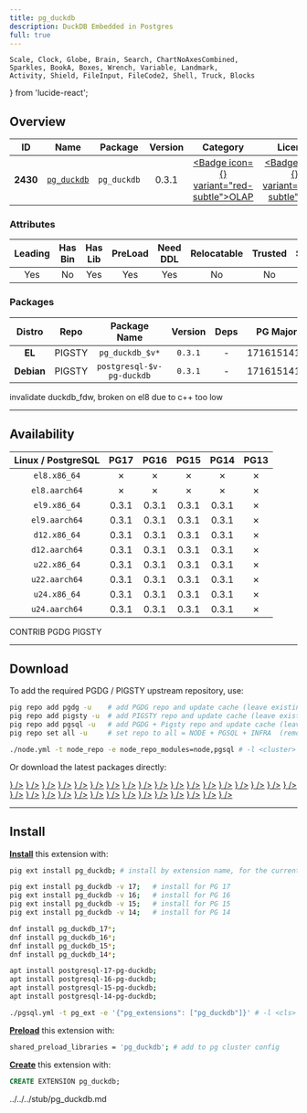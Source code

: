 ```yaml
---
title: pg_duckdb
description: DuckDB Embedded in Postgres
full: true
---
```


    Scale, Clock, Globe, Brain, Search, ChartNoAxesCombined,
    Sparkles, BookA, Boxes, Wrench, Variable, Landmark,
    Activity, Shield, FileInput, FileCode2, Shell, Truck, Blocks
} from 'lucide-react';

## Overview

| <TooltipIconButton tooltip="Extension unique identifier" side="top">ID</TooltipIconButton> | <TooltipIconButton tooltip="Extension name" side="top">Name</TooltipIconButton> | <TooltipIconButton tooltip="Package name for installation" side="top">Package</TooltipIconButton> | <TooltipIconButton tooltip="Latest available extension version" side="top">Version</TooltipIconButton> | <TooltipIconButton tooltip="Extension category" side="top">Category</TooltipIconButton> | <TooltipIconButton tooltip="Open source license" side="top">License</TooltipIconButton> | <TooltipIconButton tooltip="Programming language" side="top">Lang</TooltipIconButton> |
|:--------:|:--------:|:----------:|:--------------:|:---------------------------------------:|:------------------------------------------------------:|:----:|
| **2430** | [`pg_duckdb`](https://github.com/duckdb/pg_duckdb) | `pg_duckdb` | 0.3.1 | <a href="/ext/olap" className="no-underline"><Badge icon={<ChartNoAxesCombined />} variant="red-subtle">OLAP</Badge></a> | <a href="/ext/list/license#mit" className="no-underline"><Badge icon={<Scale />} variant="blue-subtle">MIT</Badge></a> | <a href="/ext/list/lang#c-1"><Badge icon={<FileCode2 />} variant="purple-subtle">C++</Badge></a> |

### Attributes

| <TooltipIconButton tooltip="The Primary Leading extension in the Package" side="top">Leading</TooltipIconButton> | <TooltipIconButton tooltip="Contains binary utils" side="top">Has Bin</TooltipIconButton> | <TooltipIconButton tooltip="Contains .so shared library files" side="top">Has Lib</TooltipIconButton> | <TooltipIconButton tooltip="Requires preloading via shared_preload_libraries" side="top">PreLoad</TooltipIconButton> | <TooltipIconButton tooltip="Requires CREATE EXTENSION DDL command" side="top">Need DDL</TooltipIconButton> | <TooltipIconButton tooltip="Can be installed in any schema" side="top">Relocatable</TooltipIconButton> | <TooltipIconButton tooltip="Can be created by non-superuser" side="top">Trusted</TooltipIconButton> | <TooltipIconButton tooltip="Schemas used by this extension" side="top">Schemas</TooltipIconButton> |
|:-------:|:-------:|:-------:|:-------:|:--------:|:-----------:|:-------:|:-------:|
| Yes | No | Yes | Yes | Yes | No | No | - |

### Packages

| <TooltipIconButton tooltip="Linux distribution family, EL or Debian" side="top">Distro</TooltipIconButton> | <TooltipIconButton tooltip="Package repository" side="top">Repo</TooltipIconButton> | <TooltipIconButton tooltip="The RPM/DEB Package Name Pattern (replace $v with real pg major)" side="top">Package Name</TooltipIconButton> | <TooltipIconButton tooltip="Latest package version" side="top">Version</TooltipIconButton> | <TooltipIconButton tooltip="RPM/DEB Package dependencies" side="top">Deps</TooltipIconButton> | <TooltipIconButton tooltip="Available in these PostgreSQL Major Versions" side="top">PG Major</TooltipIconButton> |
|:----------:|:--------:|:------------------------:|:-----------:|:------------:|:------------------:|
|   **EL**   | <Badge variant="amber-subtle"><span className="font-bold">PIGSTY</span></Badge> | `pg_duckdb_$v*` | `0.3.1` | - | <Badge variant="green-subtle">17</Badge><Badge variant="green-subtle">16</Badge><Badge variant="green-subtle">15</Badge><Badge variant="green-subtle">14</Badge><Badge variant="red-subtle">13</Badge> |
| **Debian** | <Badge variant="amber-subtle"><span className="font-bold">PIGSTY</span></Badge> | `postgresql-$v-pg-duckdb` | `0.3.1` | - | <Badge variant="green-subtle">17</Badge><Badge variant="green-subtle">16</Badge><Badge variant="green-subtle">15</Badge><Badge variant="green-subtle">14</Badge><Badge variant="red-subtle">13</Badge> |


<Callout title="Comments" type="info">
    invalidate duckdb_fdw, broken on el8 due to c++ too low
</Callout>


------

## Availability

| <TooltipIconButton tooltip="Linux Distro Arch / PostgreSQL Major Version" side="top">Linux / PostgreSQL </TooltipIconButton> | **PG17** | **PG16** | **PG15** | **PG14** | <span className="text-red-500">**PG13**</span> |
|:-----:|:-----:|:-----:|:-----:|:-----:|:-----:|
| `el8.x86_64` | <Badge variant="red-subtle">✗</Badge> | <Badge variant="red-subtle">✗</Badge> | <Badge variant="red-subtle">✗</Badge> | <Badge variant="red-subtle">✗</Badge> | <Badge variant="red-subtle">✗</Badge> |
| `el8.aarch64` | <Badge variant="red-subtle">✗</Badge> | <Badge variant="red-subtle">✗</Badge> | <Badge variant="red-subtle">✗</Badge> | <Badge variant="red-subtle">✗</Badge> | <Badge variant="red-subtle">✗</Badge> |
| `el9.x86_64` | <Badge variant="amber-subtle">0.3.1</Badge> | <Badge variant="amber-subtle">0.3.1</Badge> | <Badge variant="amber-subtle">0.3.1</Badge> | <Badge variant="amber-subtle">0.3.1</Badge> | <Badge variant="red-subtle">✗</Badge> |
| `el9.aarch64` | <Badge variant="amber-subtle">0.3.1</Badge> | <Badge variant="amber-subtle">0.3.1</Badge> | <Badge variant="amber-subtle">0.3.1</Badge> | <Badge variant="amber-subtle">0.3.1</Badge> | <Badge variant="red-subtle">✗</Badge> |
| `d12.x86_64` | <Badge variant="amber-subtle">0.3.1</Badge> | <Badge variant="amber-subtle">0.3.1</Badge> | <Badge variant="amber-subtle">0.3.1</Badge> | <Badge variant="amber-subtle">0.3.1</Badge> | <Badge variant="red-subtle">✗</Badge> |
| `d12.aarch64` | <Badge variant="amber-subtle">0.3.1</Badge> | <Badge variant="amber-subtle">0.3.1</Badge> | <Badge variant="amber-subtle">0.3.1</Badge> | <Badge variant="amber-subtle">0.3.1</Badge> | <Badge variant="red-subtle">✗</Badge> |
| `u22.x86_64` | <Badge variant="amber-subtle">0.3.1</Badge> | <Badge variant="amber-subtle">0.3.1</Badge> | <Badge variant="amber-subtle">0.3.1</Badge> | <Badge variant="amber-subtle">0.3.1</Badge> | <Badge variant="red-subtle">✗</Badge> |
| `u22.aarch64` | <Badge variant="amber-subtle">0.3.1</Badge> | <Badge variant="amber-subtle">0.3.1</Badge> | <Badge variant="amber-subtle">0.3.1</Badge> | <Badge variant="amber-subtle">0.3.1</Badge> | <Badge variant="red-subtle">✗</Badge> |
| `u24.x86_64` | <Badge variant="amber-subtle">0.3.1</Badge> | <Badge variant="amber-subtle">0.3.1</Badge> | <Badge variant="amber-subtle">0.3.1</Badge> | <Badge variant="amber-subtle">0.3.1</Badge> | <Badge variant="red-subtle">✗</Badge> |
| `u24.aarch64` | <Badge variant="amber-subtle">0.3.1</Badge> | <Badge variant="amber-subtle">0.3.1</Badge> | <Badge variant="amber-subtle">0.3.1</Badge> | <Badge variant="amber-subtle">0.3.1</Badge> | <Badge variant="red-subtle">✗</Badge> |

<Badge variant="green-subtle"><span className="font-black">CONTRIB</span></Badge> <Badge variant="blue-subtle"><span className="font-black">PGDG</span></Badge> <Badge variant="amber-subtle"><span className="font-black">PIGSTY</span></Badge>

------

## Download

To add the required PGDG / PIGSTY upstream repository, use:

```bash tab="pig"
pig repo add pgdg -u    # add PGDG repo and update cache (leave existing repos)
pig repo add pigsty -u  # add PIGSTY repo and update cache (leave existing repos)
pig repo add pgsql -u   # add PGDG + Pigsty repo and update cache (leave existing repos)
pig repo set all -u     # set repo to all = NODE + PGSQL + INFRA  (remove existing repos)
```
```bash tab="pigsty"
./node.yml -t node_repo -e node_repo_modules=node,pgsql # -l <cluster>
```

Or download the latest packages directly:

<Files>
    <Folder name="el8.x86_64">
    </Folder>
    <Folder name="el8.aarch64">
    </Folder>
    <Folder name="el9.x86_64">
        <a href="https://repo.pigsty.io/yum/pgsql/el9.x86_64/pg_duckdb_17-0.3.1-1PIGSTY.el9.x86_64.rpm"><File name="pg_duckdb_17-0.3.1-1PIGSTY.el9.x86_64.rpm" icon={<Package className="text-emerald-500" />} /></a>
        <a href="https://repo.pigsty.io/yum/pgsql/el9.x86_64/pg_duckdb_16-0.3.1-1PIGSTY.el9.x86_64.rpm"><File name="pg_duckdb_16-0.3.1-1PIGSTY.el9.x86_64.rpm" icon={<Package className="text-emerald-500" />} /></a>
        <a href="https://repo.pigsty.io/yum/pgsql/el9.x86_64/pg_duckdb_15-0.3.1-1PIGSTY.el9.x86_64.rpm"><File name="pg_duckdb_15-0.3.1-1PIGSTY.el9.x86_64.rpm" icon={<Package className="text-emerald-500" />} /></a>
        <a href="https://repo.pigsty.io/yum/pgsql/el9.x86_64/pg_duckdb_14-0.3.1-1PIGSTY.el9.x86_64.rpm"><File name="pg_duckdb_14-0.3.1-1PIGSTY.el9.x86_64.rpm" icon={<Package className="text-emerald-500" />} /></a>
    </Folder>
    <Folder name="el9.aarch64">
        <a href="https://repo.pigsty.io/yum/pgsql/el9.aarch64/pg_duckdb_17-0.3.1-1PIGSTY.el9.aarch64.rpm"><File name="pg_duckdb_17-0.3.1-1PIGSTY.el9.aarch64.rpm" icon={<Package className="text-orange-500" />} /></a>
        <a href="https://repo.pigsty.io/yum/pgsql/el9.aarch64/pg_duckdb_16-0.3.1-1PIGSTY.el9.aarch64.rpm"><File name="pg_duckdb_16-0.3.1-1PIGSTY.el9.aarch64.rpm" icon={<Package className="text-orange-500" />} /></a>
        <a href="https://repo.pigsty.io/yum/pgsql/el9.aarch64/pg_duckdb_15-0.3.1-1PIGSTY.el9.aarch64.rpm"><File name="pg_duckdb_15-0.3.1-1PIGSTY.el9.aarch64.rpm" icon={<Package className="text-orange-500" />} /></a>
        <a href="https://repo.pigsty.io/yum/pgsql/el9.aarch64/pg_duckdb_14-0.3.1-1PIGSTY.el9.aarch64.rpm"><File name="pg_duckdb_14-0.3.1-1PIGSTY.el9.aarch64.rpm" icon={<Package className="text-orange-500" />} /></a>
    </Folder>
    <Folder name="d12.x86_64">
        <a href="https://repo.pigsty.io/apt/pgsql/bookworm/pool/main/p/pg-duckdb/postgresql-17-pg-duckdb_0.3.1-1PIGSTY~bookworm_amd64.deb"><File name="postgresql-17-pg-duckdb_0.3.1-1PIGSTY~bookworm_amd64.deb" icon={<Box className="text-emerald-500" />} /></a>
        <a href="https://repo.pigsty.io/apt/pgsql/bookworm/pool/main/p/pg-duckdb/postgresql-16-pg-duckdb_0.3.1-1PIGSTY~bookworm_amd64.deb"><File name="postgresql-16-pg-duckdb_0.3.1-1PIGSTY~bookworm_amd64.deb" icon={<Box className="text-emerald-500" />} /></a>
        <a href="https://repo.pigsty.io/apt/pgsql/bookworm/pool/main/p/pg-duckdb/postgresql-15-pg-duckdb_0.3.1-1PIGSTY~bookworm_amd64.deb"><File name="postgresql-15-pg-duckdb_0.3.1-1PIGSTY~bookworm_amd64.deb" icon={<Box className="text-emerald-500" />} /></a>
        <a href="https://repo.pigsty.io/apt/pgsql/bookworm/pool/main/p/pg-duckdb/postgresql-14-pg-duckdb_0.3.1-1PIGSTY~bookworm_amd64.deb"><File name="postgresql-14-pg-duckdb_0.3.1-1PIGSTY~bookworm_amd64.deb" icon={<Box className="text-emerald-500" />} /></a>
    </Folder>
    <Folder name="d12.aarch64">
        <a href="https://repo.pigsty.io/apt/pgsql/bookworm/pool/main/p/pg-duckdb/postgresql-17-pg-duckdb_0.3.1-1PIGSTY~bookworm_arm64.deb"><File name="postgresql-17-pg-duckdb_0.3.1-1PIGSTY~bookworm_arm64.deb" icon={<Box className="text-orange-500" />} /></a>
        <a href="https://repo.pigsty.io/apt/pgsql/bookworm/pool/main/p/pg-duckdb/postgresql-16-pg-duckdb_0.3.1-1PIGSTY~bookworm_arm64.deb"><File name="postgresql-16-pg-duckdb_0.3.1-1PIGSTY~bookworm_arm64.deb" icon={<Box className="text-orange-500" />} /></a>
        <a href="https://repo.pigsty.io/apt/pgsql/bookworm/pool/main/p/pg-duckdb/postgresql-15-pg-duckdb_0.3.1-1PIGSTY~bookworm_arm64.deb"><File name="postgresql-15-pg-duckdb_0.3.1-1PIGSTY~bookworm_arm64.deb" icon={<Box className="text-orange-500" />} /></a>
        <a href="https://repo.pigsty.io/apt/pgsql/bookworm/pool/main/p/pg-duckdb/postgresql-14-pg-duckdb_0.3.1-1PIGSTY~bookworm_arm64.deb"><File name="postgresql-14-pg-duckdb_0.3.1-1PIGSTY~bookworm_arm64.deb" icon={<Box className="text-orange-500" />} /></a>
    </Folder>
    <Folder name="u22.x86_64">
        <a href="https://repo.pigsty.io/apt/pgsql/jammy/pool/main/p/pg-duckdb/postgresql-17-pg-duckdb_0.3.1-1PIGSTY~jammy_amd64.deb"><File name="postgresql-17-pg-duckdb_0.3.1-1PIGSTY~jammy_amd64.deb" icon={<Box className="text-emerald-500" />} /></a>
        <a href="https://repo.pigsty.io/apt/pgsql/jammy/pool/main/p/pg-duckdb/postgresql-16-pg-duckdb_0.3.1-1PIGSTY~jammy_amd64.deb"><File name="postgresql-16-pg-duckdb_0.3.1-1PIGSTY~jammy_amd64.deb" icon={<Box className="text-emerald-500" />} /></a>
        <a href="https://repo.pigsty.io/apt/pgsql/jammy/pool/main/p/pg-duckdb/postgresql-15-pg-duckdb_0.3.1-1PIGSTY~jammy_amd64.deb"><File name="postgresql-15-pg-duckdb_0.3.1-1PIGSTY~jammy_amd64.deb" icon={<Box className="text-emerald-500" />} /></a>
        <a href="https://repo.pigsty.io/apt/pgsql/jammy/pool/main/p/pg-duckdb/postgresql-14-pg-duckdb_0.3.1-1PIGSTY~jammy_amd64.deb"><File name="postgresql-14-pg-duckdb_0.3.1-1PIGSTY~jammy_amd64.deb" icon={<Box className="text-emerald-500" />} /></a>
    </Folder>
    <Folder name="u22.aarch64">
        <a href="https://repo.pigsty.io/apt/pgsql/jammy/pool/main/p/pg-duckdb/postgresql-17-pg-duckdb_0.3.1-1PIGSTY~jammy_arm64.deb"><File name="postgresql-17-pg-duckdb_0.3.1-1PIGSTY~jammy_arm64.deb" icon={<Box className="text-orange-500" />} /></a>
        <a href="https://repo.pigsty.io/apt/pgsql/jammy/pool/main/p/pg-duckdb/postgresql-16-pg-duckdb_0.3.1-1PIGSTY~jammy_arm64.deb"><File name="postgresql-16-pg-duckdb_0.3.1-1PIGSTY~jammy_arm64.deb" icon={<Box className="text-orange-500" />} /></a>
        <a href="https://repo.pigsty.io/apt/pgsql/jammy/pool/main/p/pg-duckdb/postgresql-15-pg-duckdb_0.3.1-1PIGSTY~jammy_arm64.deb"><File name="postgresql-15-pg-duckdb_0.3.1-1PIGSTY~jammy_arm64.deb" icon={<Box className="text-orange-500" />} /></a>
        <a href="https://repo.pigsty.io/apt/pgsql/jammy/pool/main/p/pg-duckdb/postgresql-14-pg-duckdb_0.3.1-1PIGSTY~jammy_arm64.deb"><File name="postgresql-14-pg-duckdb_0.3.1-1PIGSTY~jammy_arm64.deb" icon={<Box className="text-orange-500" />} /></a>
    </Folder>
    <Folder name="u24.x86_64">
        <a href="https://repo.pigsty.io/apt/pgsql/noble/pool/main/p/pg-duckdb/postgresql-17-pg-duckdb_0.3.1-1PIGSTY~noble_amd64.deb"><File name="postgresql-17-pg-duckdb_0.3.1-1PIGSTY~noble_amd64.deb" icon={<Box className="text-emerald-500" />} /></a>
        <a href="https://repo.pigsty.io/apt/pgsql/noble/pool/main/p/pg-duckdb/postgresql-16-pg-duckdb_0.3.1-1PIGSTY~noble_amd64.deb"><File name="postgresql-16-pg-duckdb_0.3.1-1PIGSTY~noble_amd64.deb" icon={<Box className="text-emerald-500" />} /></a>
        <a href="https://repo.pigsty.io/apt/pgsql/noble/pool/main/p/pg-duckdb/postgresql-15-pg-duckdb_0.3.1-1PIGSTY~noble_amd64.deb"><File name="postgresql-15-pg-duckdb_0.3.1-1PIGSTY~noble_amd64.deb" icon={<Box className="text-emerald-500" />} /></a>
        <a href="https://repo.pigsty.io/apt/pgsql/noble/pool/main/p/pg-duckdb/postgresql-14-pg-duckdb_0.3.1-1PIGSTY~noble_amd64.deb"><File name="postgresql-14-pg-duckdb_0.3.1-1PIGSTY~noble_amd64.deb" icon={<Box className="text-emerald-500" />} /></a>
    </Folder>
    <Folder name="u24.aarch64">
        <a href="https://repo.pigsty.io/apt/pgsql/noble/pool/main/p/pg-duckdb/postgresql-17-pg-duckdb_0.3.1-1PIGSTY~noble_arm64.deb"><File name="postgresql-17-pg-duckdb_0.3.1-1PIGSTY~noble_arm64.deb" icon={<Box className="text-orange-500" />} /></a>
        <a href="https://repo.pigsty.io/apt/pgsql/noble/pool/main/p/pg-duckdb/postgresql-16-pg-duckdb_0.3.1-1PIGSTY~noble_arm64.deb"><File name="postgresql-16-pg-duckdb_0.3.1-1PIGSTY~noble_arm64.deb" icon={<Box className="text-orange-500" />} /></a>
        <a href="https://repo.pigsty.io/apt/pgsql/noble/pool/main/p/pg-duckdb/postgresql-15-pg-duckdb_0.3.1-1PIGSTY~noble_arm64.deb"><File name="postgresql-15-pg-duckdb_0.3.1-1PIGSTY~noble_arm64.deb" icon={<Box className="text-orange-500" />} /></a>
        <a href="https://repo.pigsty.io/apt/pgsql/noble/pool/main/p/pg-duckdb/postgresql-14-pg-duckdb_0.3.1-1PIGSTY~noble_arm64.deb"><File name="postgresql-14-pg-duckdb_0.3.1-1PIGSTY~noble_arm64.deb" icon={<Box className="text-orange-500" />} /></a>
    </Folder>
</Files>

------

## Install

[**Install**](/docs/pgsql/extension/install) this extension with:

```bash tab="pig"
pig ext install pg_duckdb; # install by extension name, for the current active PG version

pig ext install pg_duckdb -v 17;   # install for PG 17
pig ext install pg_duckdb -v 16;   # install for PG 16
pig ext install pg_duckdb -v 15;   # install for PG 15
pig ext install pg_duckdb -v 14;   # install for PG 14
```
```bash tab="yum" 
dnf install pg_duckdb_17*;
dnf install pg_duckdb_16*;
dnf install pg_duckdb_15*;
dnf install pg_duckdb_14*;
```
```bash tab="apt" 
apt install postgresql-17-pg-duckdb;
apt install postgresql-16-pg-duckdb;
apt install postgresql-15-pg-duckdb;
apt install postgresql-14-pg-duckdb;
```
```bash tab="ansible"
./pgsql.yml -t pg_ext -e '{"pg_extensions": ["pg_duckdb"]}' # -l <cls>
```

[**Preload**](/docs/pgsql/extension/load) this extension with:

```bash
shared_preload_libraries = 'pg_duckdb'; # add to pg cluster config
```

[**Create**](/docs/pgsql/extension/create) this extension with:

```sql
CREATE EXTENSION pg_duckdb;
```


<include>../../../stub/pg_duckdb.md</include>
